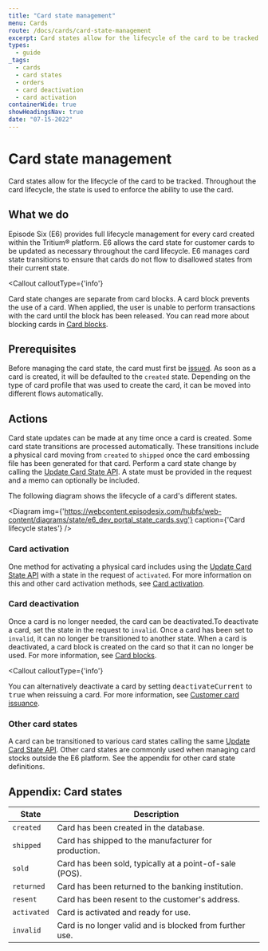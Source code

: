 ```yaml
---
title: "Card state management"
menu: Cards
route: /docs/cards/card-state-management
excerpt: Card states allow for the lifecycle of the card to be tracked.
types: 
  - guide
_tags:
  - cards
  - card states
  - orders
  - card deactivation
  - card activation
containerWide: true
showHeadingsNav: true
date: "07-15-2022"
---
```



# Card state management

Card states allow for the lifecycle of the card to be tracked. Throughout the card lifecycle, the state is used to enforce the ability to use the card.

## What we do

Episode Six (E6) provides full lifecycle management for every card created within the Tritium® platform. E6 allows the card state for customer cards to be updated as necessary throughout the card lifecycle. E6 manages card state transitions to ensure that cards do not flow to disallowed states from their current state.

<Callout
    calloutType={'info'}
>
  Card state changes are separate from card blocks. A card block prevents the use of a card. When applied, the user is unable to perform transactions with the card until the block has been released. You can read more about blocking cards in
    <a href="/docs/blocks/card-blocks"> Card blocks</a>.
</Callout>

## Prerequisites

Before managing the card state, the card must first be [issued](/docs/cards/issuance-overview). As soon as a card is created, it will be defaulted to the `created` state. Depending on the type of card profile that was used to create the card, it can be moved into different flows automatically.

## Actions

Card state updates can be made at any time once a card is created. Some card state transitions are processed automatically. These transitions include a physical card moving from `created` to `shipped` once the card embossing file has been generated for that card. Perform a card state change by calling the [Update Card State API](/tech-specs/cards/card-state-management/api?#operation/net.e6tech.h3.middletier.api.v1.partner.customer.CardAPI_changeCardState_PUT). A state must be provided in the request and a memo can optionally be included.

The following diagram shows the lifecycle of a card's different states.

<Diagram
    img={'https://webcontent.episodesix.com/hubfs/web-content/diagrams/state/e6_dev_portal_state_cards.svg'}
    caption={'Card lifecycle states'}
/>

### Card activation

One method for activating a physical card includes using the [Update Card State API](/tech-specs/cards/card-state-management/api?#operation/net.e6tech.h3.middletier.api.v1.partner.customer.CardAPI_changeCardState_PUT) with a state in the request of `activated`. For more information on this and other card activation methods, see [Card activation](/docs/cards/card-activation).

### Card deactivation

Once a card is no longer needed, the card can be deactivated.To deactivate a card, set the state in the request to `invalid`. Once a card has been set to `invalid`, it can no longer be transitioned to another state. When a card is deactivated, a card block is created on the card so that it can no longer be used. For more information, see [Card blocks](/docs/blocks/card-blocks).

<Callout
    calloutType={'info'}
>
   You can alternatively deactivate a card by setting <tt>deactivateCurrent</tt> to <tt>true</tt> when reissuing a card. For more information, see
    <a href="/docs/cards/customer-card-issuance"> Customer card issuance</a>.
</Callout>

### Other card states

A card can be transitioned to various card states calling the same [Update Card State API](/tech-specs/cards/card-state-management/api?#operation/net.e6tech.h3.middletier.api.v1.partner.customer.CardAPI_changeCardState_PUT). Other card states are commonly used when managing card stocks outside the E6 platform. See the appendix for other card state definitions.

## Appendix: Card states

| State | Description |
| -- | -- |
| `created` | Card has been created in the database. |
| `shipped` | Card has shipped to the manufacturer for production. |
| `sold` | Card has been sold, typically at a point-of-sale (POS). |
| `returned` | Card has been returned to the banking institution. |
| `resent` | Card has been resent to the customer's address. |
| `activated` | Card is activated and ready for use. |
| `invalid` | Card is no longer valid and is blocked from further use. |
